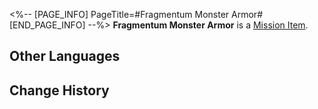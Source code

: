 <%-- [PAGE_INFO]
PageTitle=#Fragmentum Monster Armor#
[END_PAGE_INFO] --%>
{{Item Infobox
|id          = 140068
|image       = Item Fragmentum Monster Armor.png
|type        = Mission Item
|invCategory = Missions
|rarity      = 3
|effect      = 
|description = Chitin that looks like armor, taken from a Fragmentum Monster.
}}
{{Description|''"Who wants something like this..."''}}
'''Fragmentum Monster Armor''' is a [[Mission Item]].

==Other Languages==
{{Other Languages
|en   = Fragmentum Monster Armor
|zhs  = 裂界怪物盔甲
|zht  = 裂界怪物盔甲
|ja   = 裂界モンスターの鎧
|ko   = 열계 괴물 갑옷
|es   = Armadura de monstruo del Fragmentum
|fr   = Armure de monstre du Fragmentum
|ru   = Броня монстра Фрагментума
|th   = ชุดเกราะของมอนสเตอร์ใน Fragmentum
|vi   = Mũ Giáp Quái Vật Rãnh Nứt
|de   = Rüstung des Fragmentum-Monsters
|id   = Zirah Monster Fragmentum
|pt   = Armadura Monstruosa do Fragmentum
}}

==Change History==
{{Change History|1.0}}